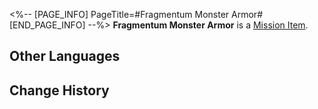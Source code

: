 <%-- [PAGE_INFO]
PageTitle=#Fragmentum Monster Armor#
[END_PAGE_INFO] --%>
{{Item Infobox
|id          = 140068
|image       = Item Fragmentum Monster Armor.png
|type        = Mission Item
|invCategory = Missions
|rarity      = 3
|effect      = 
|description = Chitin that looks like armor, taken from a Fragmentum Monster.
}}
{{Description|''"Who wants something like this..."''}}
'''Fragmentum Monster Armor''' is a [[Mission Item]].

==Other Languages==
{{Other Languages
|en   = Fragmentum Monster Armor
|zhs  = 裂界怪物盔甲
|zht  = 裂界怪物盔甲
|ja   = 裂界モンスターの鎧
|ko   = 열계 괴물 갑옷
|es   = Armadura de monstruo del Fragmentum
|fr   = Armure de monstre du Fragmentum
|ru   = Броня монстра Фрагментума
|th   = ชุดเกราะของมอนสเตอร์ใน Fragmentum
|vi   = Mũ Giáp Quái Vật Rãnh Nứt
|de   = Rüstung des Fragmentum-Monsters
|id   = Zirah Monster Fragmentum
|pt   = Armadura Monstruosa do Fragmentum
}}

==Change History==
{{Change History|1.0}}